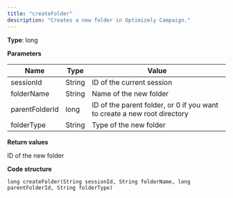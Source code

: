 ```yaml
---
title: "createFolder"
description: "Creates a new folder in Optimizely Campaign."
---
```


**Type**: long

**Parameters**

| Name           | Type   | Value                                                                    |
| -------------- | ------ | ------------------------------------------------------------------------ |
| sessionId      | String | ID of the current session                                                |
| folderName     | String | Name of the new folder                                                   |
| parentFolderId | long   | ID of the parent folder, or 0 if you want to create a new root directory |
| folderType     | String | Type of the new folder                                                   |

**Return values**

ID of the new folder

**Code structure**

`long createFolder(String sessionId, String folderName, long parentFolderId, String folderType)
`